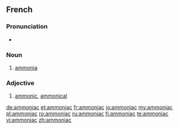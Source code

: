 ==French==

===Pronunciation===
* {{audio|Fr-Paris--ammoniac.ogg|Audio (Paris)}}

===Noun===
{{fr-noun-unc|m}}

# {{inorganic compound|lang=fr}} [[ammonia]]

===Adjective===
{{fr-adj|feminine=ammoniaque}}

# {{inorganic chemistry|lang=fr}} [[ammonic]], [[ammonical]]

[[de:ammoniac]]
[[et:ammoniac]]
[[fr:ammoniac]]
[[io:ammoniac]]
[[my:ammoniac]]
[[pl:ammoniac]]
[[ro:ammoniac]]
[[ru:ammoniac]]
[[fi:ammoniac]]
[[te:ammoniac]]
[[vi:ammoniac]]
[[zh:ammoniac]]